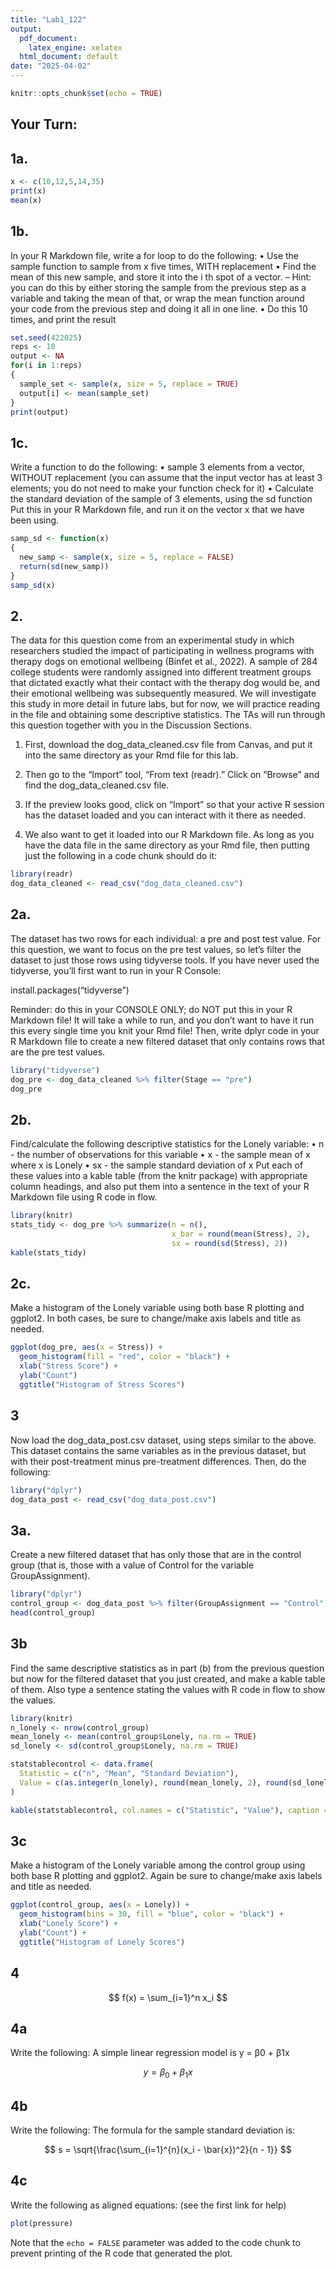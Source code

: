 ```yaml
---
title: "Lab1_122"
output:
  pdf_document: 
    latex_engine: xelatex
  html_document: default
date: "2025-04-02"
---
```


```r
knitr::opts_chunk$set(echo = TRUE)
```

## Your Turn:

## 1a.

```r
x <- c(10,12,5,14,35)
print(x)
mean(x)
```

## 1b.

In your R Markdown file, write a for loop to do the following: • Use the sample function to sample from x five times, WITH replacement • Find the mean of this new sample, and store it into the i th spot of a vector. – Hint: you can do this by either storing the sample from the previous step as a variable and taking the mean of that, or wrap the mean function around your code from the previous step and doing it all in one line. • Do this 10 times, and print the result

```r
set.seed(422025)
reps <- 10
output <- NA
for(i in 1:reps)
{
  sample_set <- sample(x, size = 5, replace = TRUE)
  output[i] <- mean(sample_set)
}
print(output)
```

## 1c.

Write a function to do the following: • sample 3 elements from a vector, WITHOUT replacement (you can assume that the input vector has at least 3 elements; you do not need to make your function check for it) • Calculate the standard deviation of the sample of 3 elements, using the sd function Put this in your R Markdown file, and run it on the vector x that we have been using.

```r
samp_sd <- function(x)
{
  new_samp <- sample(x, size = 5, replace = FALSE)
  return(sd(new_samp))
}
samp_sd(x)
```

## 2.

The data for this question come from an experimental study in which researchers studied the impact of participating in wellness programs with therapy dogs on emotional wellbeing (Binfet et al., 2022). A sample of 284 college students were randomly assigned into different treatment groups that dictated exactly what their contact with the therapy dog would be, and their emotional wellbeing was subsequently measured. We will investigate this study in more detail in future labs, but for now, we will practice reading in the file and obtaining some descriptive statistics. The TAs will run through this question together with you in the Discussion Sections.

1)  First, download the dog_data_cleaned.csv file from Canvas, and put it into the same directory as your Rmd file for this lab.

2)  Then go to the “Import” tool, “From text (readr).” Click on “Browse” and find the dog_data_cleaned.csv file.

3)  If the preview looks good, click on “Import” so that your active R session has the dataset loaded and you can interact with it there as needed.

4)  We also want to get it loaded into our R Markdown file. As long as you have the data file in the same directory as your Rmd file, then putting just the following in a code chunk should do it:

```r
library(readr)
dog_data_cleaned <- read_csv("dog_data_cleaned.csv")
```

## 2a.

The dataset has two rows for each individual: a pre and post test value. For this question, we want to focus on the pre test values, so let’s filter the dataset to just those rows using tidyverse tools. If you have never used the tidyverse, you’ll first want to run in your R Console:

install.packages("tidyverse")

Reminder: do this in your CONSOLE ONLY; do NOT put this in your R Markdown file! It will take a while to run, and you don’t want to have it run this every single time you knit your Rmd file! Then, write dplyr code in your R Markdown file to create a new filtered dataset that only contains rows that are the pre test values.

```r
library("tidyverse")
dog_pre <- dog_data_cleaned %>% filter(Stage == "pre")
dog_pre
```

## 2b.

Find/calculate the following descriptive statistics for the Lonely variable: • n - the number of observations for this variable • x - the sample mean of x where x is Lonely • sx - the sample standard deviation of x Put each of these values into a kable table (from the knitr package) with appropriate column headings, and also put them into a sentence in the text of your R Markdown file using R code in flow.

```r
library(knitr)
stats_tidy <- dog_pre %>% summarize(n = n(), 
                                    x_bar = round(mean(Stress), 2), 
                                    sx = round(sd(Stress), 2))
kable(stats_tidy)
```

## 2c.

Make a histogram of the Lonely variable using both base R plotting and ggplot2. In both cases, be sure to change/make axis labels and title as needed.

```r
ggplot(dog_pre, aes(x = Stress)) + 
  geom_histogram(fill = "red", color = "black") + 
  xlab("Stress Score") +
  ylab("Count")
  ggtitle("Histogram of Stress Scores")
```

## 3

Now load the dog_data_post.csv dataset, using steps similar to the above. This dataset contains the same variables as in the previous dataset, but with their post-treatment minus pre-treatment differences. Then, do the following:

```r
library("dplyr")
dog_data_post <- read_csv("dog_data_post.csv")
```

## 3a.

Create a new filtered dataset that has only those that are in the control group (that is, those with a value of Control for the variable GroupAssignment).

```r
library("dplyr")
control_group <- dog_data_post %>% filter(GroupAssignment == "Control")
head(control_group)
```

## 3b

Find the same descriptive statistics as in part (b) from the previous question but now for the filtered dataset that you just created, and make a kable table of them. Also type a sentence stating the values with R code in flow to show the values.

```r
library(knitr)
n_lonely <- nrow(control_group)
mean_lonely <- mean(control_group$Lonely, na.rm = TRUE)
sd_lonely <- sd(control_group$Lonely, na.rm = TRUE)

statstablecontrol <- data.frame(
  Statistic = c("n", "Mean", "Standard Deviation"),
  Value = c(as.integer(n_lonely), round(mean_lonely, 2), round(sd_lonely, 2))
)

kable(statstablecontrol, col.names = c("Statistic", "Value"), caption = "Lonely Variable in Control Group")
```

## 3c

Make a histogram of the Lonely variable among the control group using both base R plotting and ggplot2. Again be sure to change/make axis labels and title as needed.

```r
ggplot(control_group, aes(x = Lonely)) +
  geom_histogram(bins = 30, fill = "blue", color = "black") +
  xlab("Lonely Score") +
  ylab("Count") +
  ggtitle("Histogram of Lonely Scores")
```

## 4

$$
f(x) = \sum_{i=1}^n x_i 
$$

## 4a

Write the following: A simple linear regression model is y = β0 + β1x 

$$
y = \beta_0 + \beta_1 x 
$$

## 4b

Write the following: The formula for the sample standard deviation is:

$$
s = \sqrt{\frac{\sum_{i=1}^{n}(x_i - \bar{x})^2}{n - 1}} 
$$

## 4c

Write the following as aligned equations: (see the first link for help)


\begin{align*}
H_0: & \quad \mu = \mu_0 \\
H_A: & \quad \mu \neq \mu_0
\end{align*}


```r
plot(pressure)
```

Note that the `echo = FALSE` parameter was added to the code chunk to prevent printing of the R code that generated the plot.
